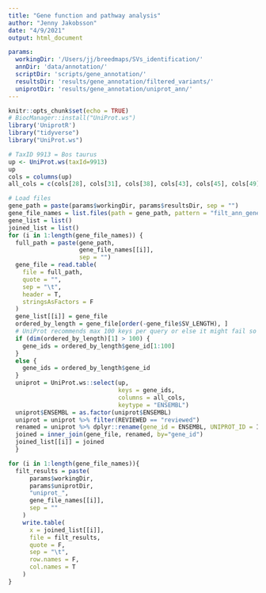 ```yaml
---
title: "Gene function and pathway analysis"
author: "Jenny Jakobsson"
date: "4/9/2021"
output: html_document

params:
  workingDir: '/Users/jj/breedmaps/SVs_identification/'
  annDir: 'data/annotation/'
  scriptDir: 'scripts/gene_annotation/'
  resultsDir: 'results/gene_annotation/filtered_variants/'
  uniprotDir: 'results/gene_annotation/uniprot_ann/'
---
```


```r
knitr::opts_chunk$set(echo = TRUE)
# BiocManager::install("UniProt.ws")
library('UniprotR')
library("tidyverse")
library("UniProt.ws")

```

```r
# TaxID 9913 = Bos taurus
up <- UniProt.ws(taxId=9913)
up
cols = columns(up)
all_cols = c(cols[28], cols[31], cols[38], cols[43], cols[45], cols[49], cols[56], cols[63], cols[66], cols[69], cols[72], cols[86], cols[88], cols[102], cols[104:105], cols[117])

```

```r
# Load files
gene_path = paste(params$workingDir, params$resultsDir, sep = "")
gene_file_names = list.files(path = gene_path, pattern = "filt_ann_gene*")
gene_list = list()
joined_list = list()
for (i in 1:length(gene_file_names)) {
  full_path = paste(gene_path,
                    gene_file_names[[i]],
                    sep = "")
  gene_file = read.table(
    file = full_path,
    quote = "",
    sep = "\t",
    header = T,
    stringsAsFactors = F
  )
  gene_list[[i]] = gene_file
  ordered_by_length = gene_file[order(-gene_file$SV_LENGTH), ]
  # UniProt recommends max 100 keys per query or else it might fail so for files with more than 100 variants I chose the 100 longest SVs
  if (dim(ordered_by_length)[1] > 100) {
    gene_ids = ordered_by_length$gene_id[1:100]
  }
  else {
    gene_ids = ordered_by_length$gene_id
  }
  uniprot = UniProt.ws::select(up,
                               keys = gene_ids,
                               columns = all_cols,
                               keytype = "ENSEMBL")
  uniprot$ENSEMBL = as.factor(uniprot$ENSEMBL)
  uniprot = uniprot %>% filter(REVIEWED == "reviewed")
  renamed = uniprot %>% dplyr::rename(gene_id = ENSEMBL, UNIPROT_ID = ID)
  joined = inner_join(gene_file, renamed, by="gene_id")
  joined_list[[i]] = joined
  }

```




```r
for (i in 1:length(gene_file_names)){
  filt_results = paste(
      params$workingDir,
      params$uniprotDir,
      "uniprot_",
      gene_file_names[[i]],
      sep = ""
    )
    write.table(
      x = joined_list[[i]],
      file = filt_results,
      quote = F,
      sep = "\t",
      row.names = F,
      col.names = T
    )
}

```




